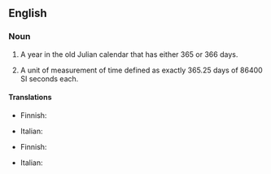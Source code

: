 ==English==
{{wikipedia}}

===Noun===
{{en-noun}}

# {{lb|en|historical}} A year in the old Julian calendar that has either 365 or 366 days.
# {{lb|en|astronomy}} A unit of measurement of time defined as exactly 365.25 days of 86400 SI seconds each.

====Translations====
{{trans-top|year in Julian calendar}}
* Finnish: {{t|fi|[[juliaaninen]] [[vuosi]]}}
{{trans-mid}}
* Italian: {{t|it|anno giuliano}}
{{trans-bottom}}

{{trans-top|average year}}
* Finnish: {{t|fi|[[juliaaninen]] [[vuosi]]}}
{{trans-mid}}
* Italian: {{t|it|anno giuliano|m}}
{{trans-bottom}}